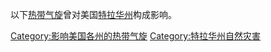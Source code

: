 以下[[热带气旋|热带气旋]]曾对美国[[特拉华州|特拉华州]]构成影响。

[[Category:影响美国各州的热带气旋|Category:影响美国各州的热带气旋]]
[[Category:特拉华州自然灾害|Category:特拉华州自然灾害]]